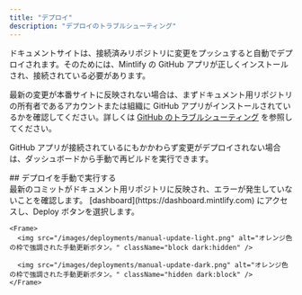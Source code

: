 ```yaml
---
title: "デプロイ"
description: "デプロイのトラブルシューティング"
---
```


ドキュメントサイトは、接続済みリポジトリに変更をプッシュすると自動でデプロイされます。そのためには、Mintlify の GitHub アプリが正しくインストールされ、接続されている必要があります。

最新の変更が本番サイトに反映されない場合は、まずドキュメント用リポジトリの所有者であるアカウントまたは組織に GitHub アプリがインストールされているかを確認してください。詳しくは [GitHub のトラブルシューティング](/ja/deploy/github#troubleshooting) を参照してください。

GitHub アプリが接続されているにもかかわらず変更がデプロイされない場合は、ダッシュボードから手動で再ビルドを実行できます。

<div id="manually-triggering-a-deployment">
  ## デプロイを手動で実行する
</div>

<Steps>
  <Step title="最新のコミットが正常に反映されたか確認する。">
    最新のコミットがドキュメント用リポジトリに反映され、エラーが発生していないことを確認します。
  </Step>

  <Step title="デプロイを手動で実行する。">
    [dashboard](https://dashboard.mintlify.com) にアクセスし、Deploy ボタンを選択します。

    <Frame>
      <img src="/images/deployments/manual-update-light.png" alt="オレンジ色の枠で強調された手動更新ボタン。" className="block dark:hidden" />

      <img src="/images/deployments/manual-update-dark.png" alt="オレンジ色の枠で強調された手動更新ボタン。" className="hidden dark:block" />
    </Frame>
  </Step>
</Steps>